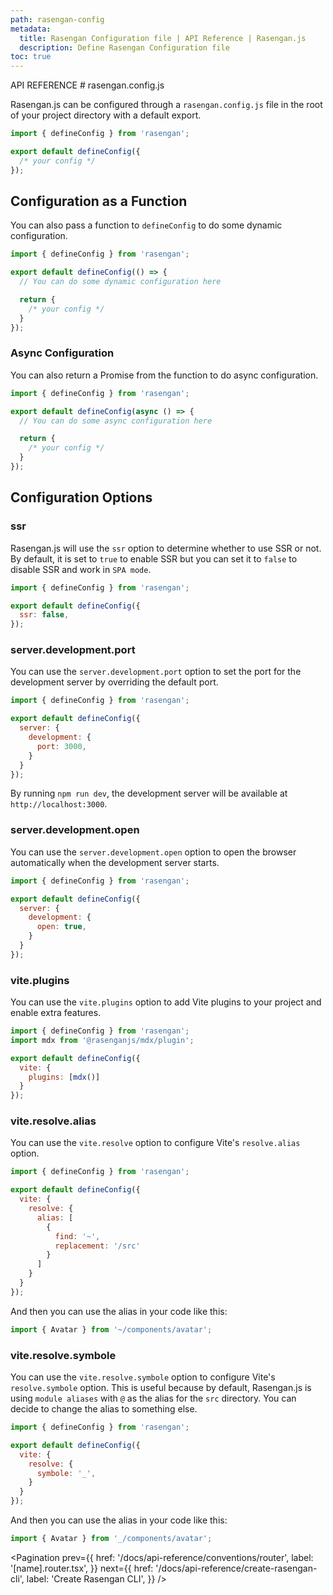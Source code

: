 ```yaml
---
path: rasengan-config
metadata:
  title: Rasengan Configuration file | API Reference | Rasengan.js
  description: Define Rasengan Configuration file
toc: true
---
```



<span className="text-[12px] font-mono-regular text-foreground/60">
  API REFERENCE
</span>
# rasengan.config.js

Rasengan.js can be configured through a `rasengan.config.js` file in the root of your project directory with a default export.

```js title="rasengan.config.js" showLineNumbers
import { defineConfig } from 'rasengan';

export default defineConfig({
  /* your config */
});
```

## Configuration as a Function

You can also pass a function to `defineConfig` to do some dynamic configuration.

```js title="rasengan.config.js" showLineNumbers
import { defineConfig } from 'rasengan';

export default defineConfig(() => {
  // You can do some dynamic configuration here

  return {
    /* your config */
  }
});
```

### Async Configuration

You can also return a Promise from the function to do async configuration.

```js title="rasengan.config.js" showLineNumbers
import { defineConfig } from 'rasengan';

export default defineConfig(async () => {
  // You can do some async configuration here

  return {
    /* your config */
  }
});
```

## Configuration Options

### ssr 

Rasengan.js will use the `ssr` option to determine whether to use SSR or not. By default, it is set to `true` to enable SSR but you can set it to `false` to disable SSR and work in `SPA mode`.

```js title="rasengan.config.js" showLineNumbers
import { defineConfig } from 'rasengan';

export default defineConfig({
  ssr: false,
});
```

### server.development.port

You can use the `server.development.port` option to set the port for the development server by overriding the default port.

```js title="rasengan.config.js" showLineNumbers {6}
import { defineConfig } from 'rasengan';

export default defineConfig({
  server: {
    development: {
      port: 3000,
    }
  }
});
```

By running `npm run dev`, the development server will be available at `http://localhost:3000`.

### server.development.open

You can use the `server.development.open` option to open the browser automatically when the development server starts.

```js title="rasengan.config.js" showLineNumbers {6}
import { defineConfig } from 'rasengan';

export default defineConfig({
  server: {
    development: {
      open: true,
    }
  }
});
```

### vite.plugins

You can use the `vite.plugins` option to add Vite plugins to your project and enable extra features.

```js title="rasengan.config.js" showLineNumbers {2,6}
import { defineConfig } from 'rasengan';
import mdx from '@rasenganjs/mdx/plugin';

export default defineConfig({
  vite: {
    plugins: [mdx()]
  }
});
```

### vite.resolve.alias

You can use the `vite.resolve` option to configure Vite's `resolve.alias` option.

```js title="rasengan.config.js" showLineNumbers {5-12}
import { defineConfig } from 'rasengan';

export default defineConfig({
  vite: {
    resolve: {
      alias: [
        {
          find: '~',
          replacement: '/src'
        }
      ]
    }
  }
});
```

And then you can use the alias in your code like this:

```js title="src/pages/index.tsx" showLineNumbers
import { Avatar } from '~/components/avatar';
```

### vite.resolve.symbole

You can use the `vite.resolve.symbole` option to configure Vite's `resolve.symbole` option. This is useful because by default, Rasengan.js is using `module aliases` with `@` as the alias for the `src` directory.
You can decide to change the alias to something else.

```js title="rasengan.config.js" showLineNumbers {5-12}
import { defineConfig } from 'rasengan';

export default defineConfig({
  vite: {
    resolve: {
      symbole: '_',
    }
  }
});
```

And then you can use the alias in your code like this:

```js title="src/pages/index.tsx" showLineNumbers
import { Avatar } from '_/components/avatar';
```

<Pagination 
  prev={{
    href: '/docs/api-reference/conventions/router',
    label: '[name].router.tsx',
  }}
  next={{
    href: '/docs/api-reference/create-rasengan-cli',
    label: 'Create Rasengan CLI',
  }}
/>